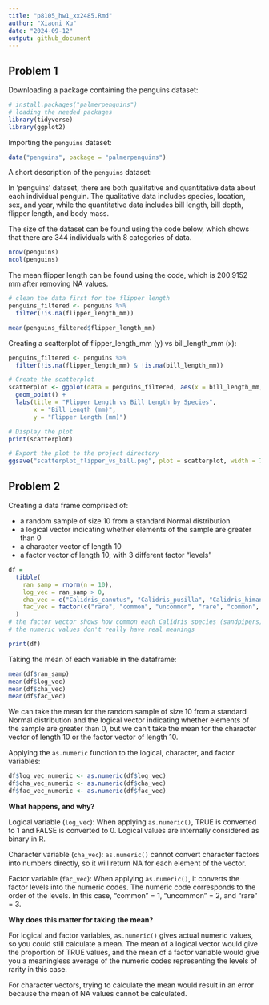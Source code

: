 ```yaml
---
title: "p8105_hw1_xx2485.Rmd"
author: "Xiaoni Xu"
date: "2024-09-12"
output: github_document
---
```




## Problem 1

Downloading a package containing the penguins dataset:
```r
# install.packages("palmerpenguins")
# loading the needed packages
library(tidyverse)
library(ggplot2)
```

Importing the `penguins` dataset:
```r
data("penguins", package = "palmerpenguins")
```

A short description of the `penguins` dataset:

In 'penguins' dataset, there are both qualitative and quantitative data about each individual penguin. The qualitative data includes species, location, sex, and year, while the quantitative data includes bill length, bill depth, flipper length, and body mass.

The size of the dataset can be found using the code below, which shows that there are 344 individuals with 8 categories of data.

```r
nrow(penguins)
ncol(penguins)
```

The mean flipper length can be found using the code, which is 200.9152 mm after removing NA values.
```r
# clean the data first for the flipper length
penguins_filtered <- penguins %>%
  filter(!is.na(flipper_length_mm))

mean(penguins_filtered$flipper_length_mm)
```

Creating a scatterplot of flipper_length_mm (y) vs bill_length_mm (x):
```r
penguins_filtered <- penguins %>%
  filter(!is.na(flipper_length_mm) & !is.na(bill_length_mm))

# Create the scatterplot
scatterplot <- ggplot(data = penguins_filtered, aes(x = bill_length_mm, y = flipper_length_mm, color = species)) +
  geom_point() +
  labs(title = "Flipper Length vs Bill Length by Species", 
       x = "Bill Length (mm)", 
       y = "Flipper Length (mm)")

# Display the plot
print(scatterplot)

# Export the plot to the project directory
ggsave("scatterplot_flipper_vs_bill.png", plot = scatterplot, width = 7, height = 5)
```

## Problem 2
Creating a data frame comprised of:

*  a random sample of size 10 from a standard Normal distribution
*  a logical vector indicating whether elements of the sample are greater than 0
*  a character vector of length 10
*  a factor vector of length 10, with 3 different factor “levels”

```r
df = 
  tibble(
    ran_samp = rnorm(n = 10),
    log_vec = ran_samp > 0,
    cha_vec = c("Calidris_canutus", "Calidris_pusilla", "Calidris_himantopus", "Calidris_subruficollis", "Calidris_alba", "Calidris alpina", "Calidris_maritima", "Calidris_bairdii", "Calidris_fuscicollis", "Calidris minutilla"),
    fac_vec = factor(c("rare", "common", "uncommon", "rare", "common", "uncommon", "rare", "rare", "rare", "common"), levels = c("common", "uncommon", "rare"))
  )
# the factor vector shows how common each Calidris species (sandpipers) is in Cook County, Illinois. Data source: my personal birding experience from 2019 to 2024 in Chicago
# the numeric values don't really have real meanings

print(df)
```


Taking the mean of each variable in the dataframe:
```r
mean(df$ran_samp)
mean(df$log_vec)
mean(df$cha_vec)
mean(df$fac_vec)
```
We can take the mean for the random sample of size 10 from a standard Normal distribution and the logical vector indicating whether elements of the sample are greater than 0, but we can't take the mean for the character vector of length 10 or the factor vector of length 10.

Applying the `as.numeric` function to the logical, character, and factor variables:
```r
df$log_vec_numeric <- as.numeric(df$log_vec)
df$cha_vec_numeric <- as.numeric(df$cha_vec)
df$fac_vec_numeric <- as.numeric(df$fac_vec)
```
**What happens, and why?**

Logical variable (`log_vec`): When applying `as.numeric()`, TRUE is converted to 1 and FALSE is converted to 0. Logical values are internally considered as binary in R.

Character variable (`cha_vec`): `as.numeric()` cannot convert character factors into numbers directly, so it will return NA for each element of the vector.

Factor variable (`fac_vec`): When applying `as.numeric()`, it converts the factor levels into the numeric codes. The numeric code corresponds to the order of the levels. In this case, "common" = 1, "uncommon" = 2, and "rare" = 3.


**Why does this matter for taking the mean?**

For logical and factor variables, `as.numeric()` gives actual numeric values, so you could still calculate a mean. The mean of a logical vector would give the proportion of TRUE values, and the mean of a factor variable would give you a meaningless average of the numeric codes representing the levels of rarity in this case.

For character vectors, trying to calculate the mean would result in an error because the mean of NA values cannot be calculated.